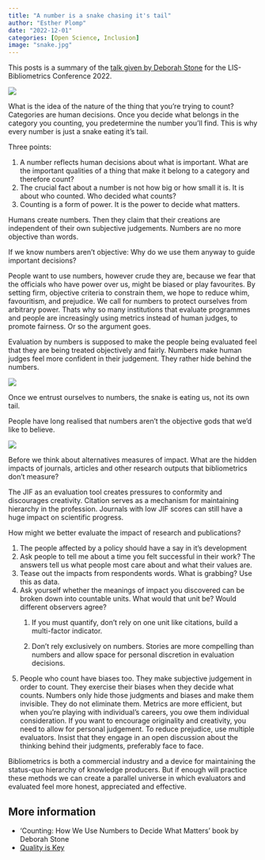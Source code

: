 ```yaml
---
title: "A number is a snake chasing it's tail"
author: "Esther Plomp"
date: "2022-12-01"
categories: [Open Science, Inclusion]
image: "snake.jpg"
---
```


This posts is a summary of the [talk given by Deborah Stone](https://doi.org/10.5281/zenodo.7308248) for the LIS-Bibliometrics Conference 2022.

![](images/paste-790D9D2B.png)

What is the idea of the nature of the thing that you're trying to count? Categories are human decisions. Once you decide what belongs in the category you counting, you predetermine the number you'll find. This is why every number is just a snake eating it's tail.

Three points:

1.  A number reflects human decisions about what is important. What are the important qualities of a thing that make it belong to a category and therefore count?
2.  The crucial fact about a number is not how big or how small it is. It is about who counted. Who decided what counts?
3.  Counting is a form of power. It is the power to decide what matters.

Humans create numbers. Then they claim that their creations are independent of their own subjective judgements. Numbers are no more objective than words.

If we know numbers aren't objective: Why do we use them anyway to guide important decisions?

People want to use numbers, however crude they are, because we fear that the officials who have power over us, might be biased or play favourites. By setting firm, objective criteria to constrain them, we hope to reduce whim, favouritism, and prejudice. We call for numbers to protect ourselves from arbitrary power. Thats why so many institutions that evaluate programmes and people are increasingly using metrics instead of human judges, to promote fairness. Or so the argument goes.

Evaluation by numbers is supposed to make the people being evaluated feel that they are being treated objectively and fairly. Numbers make human judges feel more confident in their judgement. They rather hide behind the numbers.

![](images/paste-E3641D7E.png)

Once we entrust ourselves to numbers, the snake is eating us, not its own tail.

People have long realised that numbers aren't the objective gods that we'd like to believe.

![](images/paste-DD23E882.png)

Before we think about alternatives measures of impact. What are the hidden impacts of journals, articles and other research outputs that bibliometrics don't measure?

The JIF as an evaluation tool creates pressures to conformity and discourages creativity. Citation serves as a mechanism for maintaining hierarchy in the profession. Journals with low JIF scores can still have a huge impact on scientific progress.

How might we better evaluate the impact of research and publications?

1.  The people affected by a policy should have a say in it's development
2.  Ask people to tell me about a time you felt successful in their work? The answers tell us what people most care about and what their values are.
3.  Tease out the impacts from respondents words. What is grabbing? Use this as data.
4.  Ask yourself whether the meanings of impact you discovered can be broken down into countable units. What would that unit be? Would different observers agree?
    1.  If you must quantify, don't rely on one unit like citations, build a multi-factor indicator.

    2.  Don't rely exclusively on numbers. Stories are more compelling than numbers and allow space for personal discretion in evaluation decisions.
5.  People who count have biases too. They make subjective judgement in order to count. They exercise their biases when they decide what counts. Numbers only hide those judgments and biases and make them invisible. They do not eliminate them. Metrics are more efficient, but when you're playing with individual's careers, you owe them individual consideration. If you want to encourage originality and creativity, you need to allow for personal judgement. To reduce prejudice, use multiple evaluators. Insist that they engage in an open discussion about the thinking behind their judgments, preferably face to face.

Bibliometrics is both a commercial industry and a device for maintaining the status-quo hierarchy of knowledge producers. But if enough will practice these methods we can create a parallel universe in which evaluators and evaluated feel more honest, appreciated and effective.

## More information

-   'Counting: How We Use Numbers to Decide What Matters' book by Deborah Stone
-   [Quality is Key](https://openworking.wordpress.com/2021/09/01/quality-is-key/)
